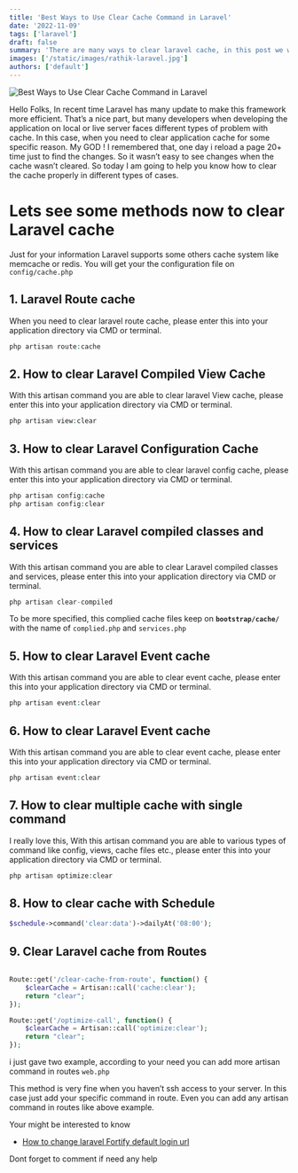 ```yaml
---
title: 'Best Ways to Use Clear Cache Command in Laravel'
date: '2022-11-09'
tags: ['laravel']
draft: false
summary: 'There are many ways to clear laravel cache, in this post we will see some ways to clear laravel cache'
images: ['/static/images/rathik-laravel.jpg']
authors: ['default']
---
```


![Best Ways to Use Clear Cache Command in Laravel](/static/images/laravel/best-ways-to-use-clear-cache-command-in-laravel.jpg)

Hello Folks, In recent time Laravel has many update to make this framework more efficient. That’s a nice part, but many developers when developing the application on local or live server faces different types of problem with cache. In this case, when you need to clear application cache for some specific reason. My GOD ! I remembered that, one day i reload a page 20+ time just to find the changes. So it wasn’t easy to see changes when the cache wasn’t cleared. So today I am going to help you know how to clear the cache properly in different types of cases. 

# Lets see some methods now to clear Laravel cache


Just for your information Laravel supports some others cache system like memcache or redis. You will get your the configuration file on  `config/cache.php`

## 1. Laravel Route cache

When you need to clear laravel route cache, please enter this into your application directory via CMD or terminal. 

```php
php artisan route:cache
```

## 2. How to clear Laravel Compiled View Cache

With this artisan command you are able to clear laravel View cache, please enter this into your application directory via CMD or terminal. 

```php
php artisan view:clear
```

## 3. How to clear Laravel Configuration  Cache

With this artisan command you are able to clear laravel config  cache, please enter this into your application directory via CMD or terminal. 

```php
php artisan config:cache
php artisan config:clear
```

## 4. How to clear Laravel compiled classes and services

With this artisan command you are able to clear Laravel compiled classes and services, please enter this into your application directory via CMD or terminal. 

```php
php artisan clear-compiled
```

To be more specified, this complied cache files keep on **`bootstrap/cache/`** with the name of `complied.php` and `services.php`

## 5. How to clear Laravel Event cache

With this artisan command you are able to clear event cache, please enter this into your application directory via CMD or terminal. 

```php
php artisan event:clear
```

## 6. How to clear Laravel Event cache

With this artisan command you are able to clear event cache, please enter this into your application directory via CMD or terminal. 

```php
php artisan event:clear
```

## 7. How to clear multiple cache with single command

I really love this, With this artisan command you are able to various types of command like config, views, cache files etc., please enter this into your application directory via CMD or terminal. 

```php
php artisan optimize:clear
```

## 8. How to clear cache with Schedule

```php
$schedule->command('clear:data')->dailyAt('08:00');
```

## 9. Clear Laravel cache from Routes

```php

Route::get('/clear-cache-from-route', function() {
    $clearCache = Artisan::call('cache:clear');
    return "clear";
});

Route::get('/optimize-call', function() {
    $clearCache = Artisan::call('optimize:clear');
    return "clear";
});
```

i just gave two example, according to your need you can add more artisan command in routes `web.php`

This method is very fine when you haven’t ssh access to your server. In this case just add your specific command in route. Even you can add any artisan command in routes like above example.

Your might be interested to know 
- [How to change laravel Fortify default login url](https://www.rathik.dev/blog/laravel/laravel-fortify-login-url-change)

Dont forget to comment if need any help
